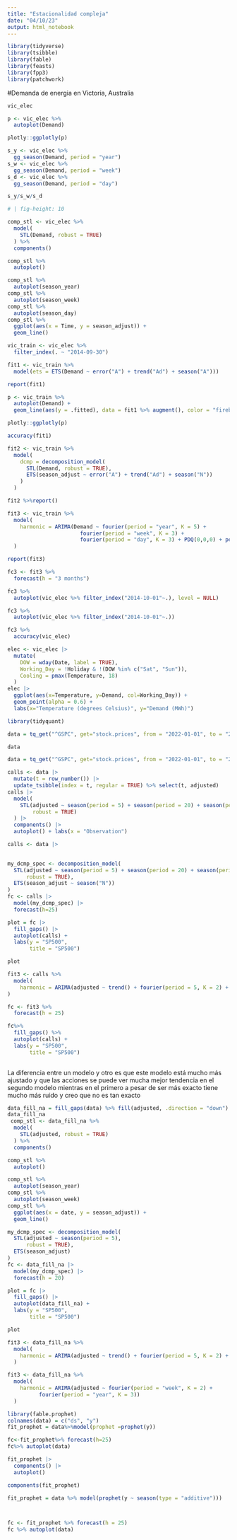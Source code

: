 ---
title: "Estacionalidad compleja"
date: "04/10/23"
output: html_notebook
---


```{r}
library(tidyverse)
library(tsibble)
library(fable)
library(feasts)
library(fpp3)
library(patchwork)
```

#Demanda de energia en Victoria, Australia

```{r}
vic_elec
```

```{r}
p <- vic_elec %>%
  autoplot(Demand)

plotly::ggplotly(p)
```

```{r}
s_y <- vic_elec %>% 
  gg_season(Demand, period = "year")
s_w <- vic_elec %>% 
  gg_season(Demand, period = "week")
s_d <- vic_elec %>% 
  gg_season(Demand, period = "day")

s_y/s_w/s_d

```

```{r}
# | fig-height: 10

comp_stl <- vic_elec %>% 
  model(
    STL(Demand, robust = TRUE)
  ) %>% 
  components() 

comp_stl %>% 
  autoplot()

```

```{r}
comp_stl %>% 
  autoplot(season_year)
comp_stl %>% 
  autoplot(season_week)
comp_stl %>% 
  autoplot(season_day)
comp_stl %>% 
  ggplot(aes(x = Time, y = season_adjust)) +
  geom_line()

```

```{r}
vic_train <- vic_elec %>% 
  filter_index(. ~ "2014-09-30")

fit1 <- vic_train %>% 
  model(ets = ETS(Demand ~ error("A") + trend("Ad") + season("A")))

report(fit1)

```

```{r}
p <- vic_train %>% 
  autoplot(Demand) +
  geom_line(aes(y = .fitted), data = fit1 %>% augment(), color = "firebrick")

plotly::ggplotly(p)

```

```{r}
accuracy(fit1)
```

```{r}
fit2 <- vic_train %>% 
  model(
    dcmp = decomposition_model(
      STL(Demand, robust = TRUE),
      ETS(season_adjust ~ error("A") + trend("Ad") + season("N"))
    )
  )

fit2 %>%report()

```

```{r}
fit3 <- vic_train %>% 
  model(
    harmonic = ARIMA(Demand ~ fourier(period = "year", K = 5) +
                       fourier(period = "week", K = 3) +
                       fourier(period = "day", K = 3) + PDQ(0,0,0) + pdq(2,0,2))
  )

report(fit3)

```

```{r}
fc3 <- fit3 %>% 
  forecast(h = "3 months")

fc3 %>% 
  autoplot(vic_elec %>% filter_index("2014-10-01"~.), level = NULL)

fc3 %>% 
  autoplot(vic_elec %>% filter_index("2014-10-01"~.))

fc3 %>% 
  accuracy(vic_elec)

```

```{r}
elec <- vic_elec |>
  mutate(
    DOW = wday(Date, label = TRUE),
    Working_Day = !Holiday & !(DOW %in% c("Sat", "Sun")),
    Cooling = pmax(Temperature, 18)
  )
elec |>
  ggplot(aes(x=Temperature, y=Demand, col=Working_Day)) +
  geom_point(alpha = 0.6) +
  labs(x="Temperature (degrees Celsius)", y="Demand (MWh)")

```


```{r}
library(tidyquant)

data = tq_get("^GSPC", get="stock.prices", from = "2022-01-01", to = "2024-03-28") %>% select(date, adjusted) %>% as_tsibble(index=date)

```


```{r}
data
```

```{r}
data = tq_get("^GSPC", get="stock.prices", from = "2022-01-01", to = "2024-03-28") %>% select(date, adjusted) %>% as_tsibble(index=date)
```


```{r}
calls <- data |>
  mutate(t = row_number()) |>
  update_tsibble(index = t, regular = TRUE) %>% select(t, adjusted)
calls |>
  model(
    STL(adjusted ~ season(period = 5) + season(period = 20) + season(period = 252),
        robust = TRUE)
  ) |>
  components() |>
  autoplot() + labs(x = "Observation")

```

```{r}
calls <- data |>
  
```

```{r}
my_dcmp_spec <- decomposition_model(
  STL(adjusted ~ season(period = 5) + season(period = 20) + season(period = 252),
      robust = TRUE),
  ETS(season_adjust ~ season("N"))
)
fc <- calls |>
  model(my_dcmp_spec) |>
  forecast(h=25)
```


```{r}
plot = fc |>
  fill_gaps() |>
  autoplot(calls) +
  labs(y = "SP500",
       title = "SP500")

plot
```

```{r}
fit3 <- calls %>% 
  model(
    harmonic = ARIMA(adjusted ~ trend() + fourier(period = 5, K = 2) + fourier(period = 25, K = 4) + fourier(period = 252, K=10))
)
```


```{r}
fc <- fit3 %>%
  forecast(h = 25)

fc%>%
  fill_gaps() %>%
  autoplot(calls) +
  labs(y = "SP500", 
       title = "SP500")
  
```
La diferencia entre un modelo y otro es que este modelo está mucho más ajustado y que las acciones se puede ver mucha mejor tendencia en el segundo modelo mientras en el primero a pesar de ser más exacto tiene mucho más ruido y creo que no es tan exacto

```{r}
data_fill_na = fill_gaps(data) %>% fill(adjusted, .direction = "down")
data_fill_na
 comp_stl <- data_fill_na %>% 
  model(
    STL(adjusted, robust = TRUE)
  ) %>% 
  components() 

comp_stl %>% 
  autoplot()

```

```{r}
comp_stl %>% 
  autoplot(season_year)
comp_stl %>% 
  autoplot(season_week)
comp_stl %>% 
  ggplot(aes(x = date, y = season_adjust)) +
  geom_line()
```

```{r}
my_dcmp_spec <- decomposition_model(
  STL(adjusted ~ season(period = 5),
      robust = TRUE),
  ETS(season_adjust)
)
fc <- data_fill_na |>
  model(my_dcmp_spec) |>
  forecast(h = 20)
```


```{r}
plot = fc |>
  fill_gaps() |>
  autoplot(data_fill_na) +
  labs(y = "SP500",
       title = "SP500")

plot
```

```{r}
fit3 <- data_fill_na %>% 
  model(
    harmonic = ARIMA(adjusted ~ trend() + fourier(period = 5, K = 2) + fourier(period = 252, K = 20))
  )
```


```{r}
fit3 <- data_fill_na %>% 
  model(
    harmonic = ARIMA(adjusted ~ fourier(period = "week", K = 2) +
          fourier(period = "year", K = 3))
  )
```

```{r}
library(fable.prophet)
colnames(data) = c("ds", "y")
fit_prophet = data%>%model(prophet =prophet(y))
```


```{r}
fc<-fit_prophet%>% forecast(h=25)
fc%>% autoplot(data)
```

```{r}
fit_prophet |>
  components() |>
  autoplot()

components(fit_prophet)

fit_prophet = data %>% model(prophet(y ~ season(type = "additive")))



fc <- fit_prophet %>% forecast(h = 25)
fc %>% autoplot(data)
```



